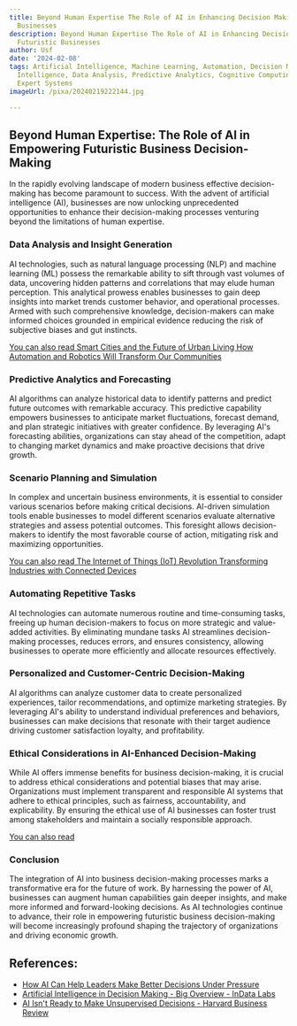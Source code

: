 ```yaml
---
title: Beyond Human Expertise The Role of AI in Enhancing Decision Making in Futuristic
  Businesses
description: Beyond Human Expertise The Role of AI in Enhancing Decision Making in
  Futuristic Businesses
author: Usf
date: '2024-02-08'
tags: Artificial Intelligence, Machine Learning, Automation, Decision Making, Business
  Intelligence, Data Analysis, Predictive Analytics, Cognitive Computing, Robotics,
  Expert Systems
imageUrl: /pixa/20240219222144.jpg

---
```

## Beyond Human Expertise: The Role of AI in Empowering Futuristic Business Decision-Making

In the rapidly evolving landscape of modern business effective  decision-making has become paramount to success. With the advent of artificial intelligence  (AI), businesses are now unlocking unprecedented opportunities to enhance their decision-making processes venturing beyond the limitations  of human expertise.

### Data  Analysis and Insight Generation

AI technologies, such as natural language processing (NLP) and machine learning (ML)  possess the  remarkable ability to sift through vast volumes of data, uncovering hidden patterns and correlations that may  elude human perception. This analytical prowess enables businesses  to gain deep insights into market trends customer behavior, and operational processes. Armed with such comprehensive knowledge, decision-makers can  make informed choices grounded in empirical evidence reducing the  risk of subjective biases and gut instincts.

[You can also read Smart Cities and the Future of Urban Living How Automation and Robotics Will Transform Our Communities](Smart%20Cities%20and%20the%20Future%20of%20Urban%20Living%20How%20Automation%20and%20Robotics%20Will%20Transform%20Our%20Communities)


### Predictive Analytics and  Forecasting

AI algorithms can  analyze  historical data to identify patterns and predict future outcomes with remarkable accuracy. This predictive capability empowers businesses to anticipate market fluctuations, forecast demand, and plan  strategic initiatives with greater confidence.  By leveraging AI's forecasting abilities, organizations can stay ahead of the competition, adapt to changing market dynamics and make proactive decisions that drive growth.

### Scenario  Planning and Simulation

In complex and uncertain business  environments, it is essential to consider various scenarios before making critical decisions. AI-driven simulation tools  enable  businesses to model different  scenarios evaluate alternative strategies and assess  potential outcomes. This foresight allows decision-makers to identify the most favorable course of  action, mitigating risk and maximizing opportunities.

[You can also read The Internet of Things (IoT) Revolution  Transforming Industries with Connected  Devices](The%20Internet%20of%20Things%20%28IoT%29%20Revolution%20Transforming%20Industries%20with%20Connected%20Devices)


### Automating Repetitive Tasks

AI technologies can automate numerous routine  and time-consuming tasks,  freeing up human decision-makers to focus on more strategic and  value-added  activities. By  eliminating  mundane tasks AI streamlines decision-making processes, reduces errors, and ensures consistency, allowing businesses to operate more efficiently and allocate resources effectively.

### Personalized  and Customer-Centric Decision-Making

AI algorithms can analyze customer data to create personalized experiences, tailor recommendations, and optimize marketing strategies. By leveraging AI's ability  to understand individual preferences and behaviors, businesses can make decisions that resonate with their target  audience driving customer satisfaction loyalty, and profitability.

### Ethical Considerations  in  AI-Enhanced Decision-Making

While AI offers immense benefits for business decision-making, it is  crucial to address ethical considerations  and potential biases that may arise. Organizations must implement transparent and responsible AI systems that  adhere to ethical principles, such as fairness, accountability, and  explicability. By ensuring the  ethical use of AI businesses can foster trust among stakeholders and maintain a socially responsible approach.

[You can also read ]()


### Conclusion

The integration  of AI into business  decision-making processes marks a  transformative  era for the future of  work. By harnessing  the power of AI, businesses can augment human capabilities gain deeper insights, and make more informed and forward-looking decisions. As AI technologies  continue to advance, their role in empowering futuristic business decision-making will become increasingly profound shaping  the trajectory of organizations and  driving economic growth.

## References:
- [How AI Can Help Leaders Make Better Decisions Under Pressure](https://hbr.org/2023/10/how-ai-can-help-leaders-make-better-decisions-under-pressure)
- [Artificial Intelligence in Decision Making - Big Overview - InData Labs](https://indatalabs.com/blog/artificial-intelligence-decision-making)
- [AI Isn't Ready to Make Unsupervised Decisions - Harvard Business Review](https://hbr.org/2022/09/ai-isnt-ready-to-make-unsupervised-decisions)
